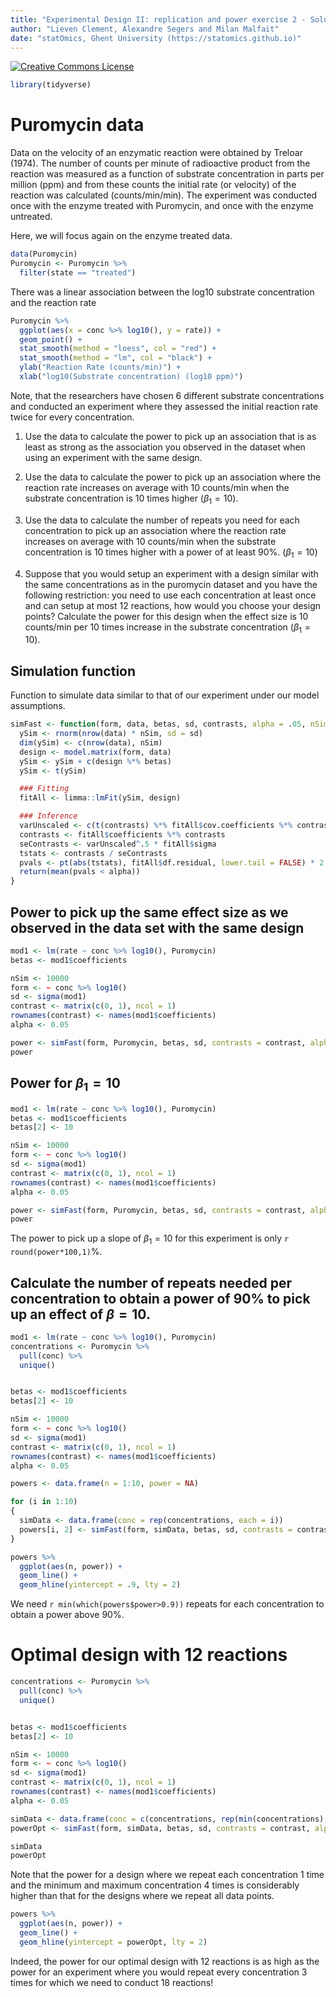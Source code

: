 ```yaml
---
title: "Experimental Design II: replication and power exercise 2 - Solution"
author: "Lieven Clement, Alexandre Segers and Milan Malfait"
date: "statOmics, Ghent University (https://statomics.github.io)"
---
```


<a rel="license" href="https://creativecommons.org/licenses/by-nc-sa/4.0"><img alt="Creative Commons License" style="border-width:0" src="https://i.creativecommons.org/l/by-nc-sa/4.0/88x31.png" /></a>

```r
library(tidyverse)
```

# Puromycin data

Data on the velocity of an enzymatic reaction were obtained by Treloar (1974).
The number of counts per minute of radioactive product from the reaction was measured as a function of substrate concentration in parts per million (ppm) and from these counts the initial rate (or velocity) of the reaction was calculated (counts/min/min).  The experiment was conducted once with the enzyme treated with Puromycin, and once with the enzyme untreated.

Here, we will focus again on the enzyme treated data.

```r
data(Puromycin)
Puromycin <- Puromycin %>%
  filter(state == "treated")
```

There was a linear association between the log10 substrate concentration and the reaction rate


```r
Puromycin %>%
  ggplot(aes(x = conc %>% log10(), y = rate)) +
  geom_point() +
  stat_smooth(method = "loess", col = "red") +
  stat_smooth(method = "lm", col = "black") +
  ylab("Reaction Rate (counts/min)") +
  xlab("log10(Substrate concentration) (log10 ppm)")
```

Note, that the researchers have chosen 6 different substrate concentrations and conducted an experiment where they assessed the initial reaction rate twice for every concentration.

1. Use the data to calculate the power to pick up an association that is as least as strong as the association you observed in the dataset when using an experiment with the same design.

2. Use the data to calculate the power to pick up an association where the reaction rate increases on average with 10 counts/min when the substrate concentration is 10 times higher ($\beta_1=10$).

3. Use the data to calculate the number of repeats you need for each concentration to pick up an association where the reaction rate increases on average with 10 counts/min when the substrate concentration is 10 times higher with a power of at least 90%. ($\beta_1=10$)

4. Suppose that you would setup an experiment with a design similar with the same concentrations as in the puromycin dataset and you have the following restriction: you need to use each concentration at least once and can setup at most 12 reactions, how would you choose your design points? Calculate the power for this design when the effect size is 10 counts/min per 10 times increase in the substrate concentration ($\beta_1=10$).

## Simulation function

Function to simulate data similar to that of our experiment under our model assumptions.

```r
simFast <- function(form, data, betas, sd, contrasts, alpha = .05, nSim = 10000) {
  ySim <- rnorm(nrow(data) * nSim, sd = sd)
  dim(ySim) <- c(nrow(data), nSim)
  design <- model.matrix(form, data)
  ySim <- ySim + c(design %*% betas)
  ySim <- t(ySim)

  ### Fitting
  fitAll <- limma::lmFit(ySim, design)

  ### Inference
  varUnscaled <- c(t(contrasts) %*% fitAll$cov.coefficients %*% contrasts)
  contrasts <- fitAll$coefficients %*% contrasts
  seContrasts <- varUnscaled^.5 * fitAll$sigma
  tstats <- contrasts / seContrasts
  pvals <- pt(abs(tstats), fitAll$df.residual, lower.tail = FALSE) * 2
  return(mean(pvals < alpha))
}
```

## Power to pick up the same effect size as we observed in the data set with the same design

```r
mod1 <- lm(rate ~ conc %>% log10(), Puromycin)
betas <- mod1$coefficients

nSim <- 10000
form <- ~ conc %>% log10()
sd <- sigma(mod1)
contrast <- matrix(c(0, 1), ncol = 1)
rownames(contrast) <- names(mod1$coefficients)
alpha <- 0.05

power <- simFast(form, Puromycin, betas, sd, contrasts = contrast, alpha = alpha, nSim = nSim)
power
```

## Power for $\beta_1=10$

```r
mod1 <- lm(rate ~ conc %>% log10(), Puromycin)
betas <- mod1$coefficients
betas[2] <- 10

nSim <- 10000
form <- ~ conc %>% log10()
sd <- sigma(mod1)
contrast <- matrix(c(0, 1), ncol = 1)
rownames(contrast) <- names(mod1$coefficients)
alpha <- 0.05

power <- simFast(form, Puromycin, betas, sd, contrasts = contrast, alpha = alpha, nSim = nSim)
power
```

The power to pick up a slope of $\beta_1=10$ for this experiment is only
`r round(power*100,1)`%.

## Calculate the number of repeats needed per concentration to obtain a power of 90% to pick up an effect of $\beta=10$.

```r
mod1 <- lm(rate ~ conc %>% log10(), Puromycin)
concentrations <- Puromycin %>%
  pull(conc) %>%
  unique()


betas <- mod1$coefficients
betas[2] <- 10

nSim <- 10000
form <- ~ conc %>% log10()
sd <- sigma(mod1)
contrast <- matrix(c(0, 1), ncol = 1)
rownames(contrast) <- names(mod1$coefficients)
alpha <- 0.05

powers <- data.frame(n = 1:10, power = NA)

for (i in 1:10)
{
  simData <- data.frame(conc = rep(concentrations, each = i))
  powers[i, 2] <- simFast(form, simData, betas, sd, contrasts = contrast, alpha = alpha, nSim = nSim)
}

powers %>%
  ggplot(aes(n, power)) +
  geom_line() +
  geom_hline(yintercept = .9, lty = 2)
```

We need `r min(which(powers$power>0.9))` repeats for each concentration to
obtain a power above 90%.

# Optimal design with 12 reactions

```r
concentrations <- Puromycin %>%
  pull(conc) %>%
  unique()


betas <- mod1$coefficients
betas[2] <- 10

nSim <- 10000
form <- ~ conc %>% log10()
sd <- sigma(mod1)
contrast <- matrix(c(0, 1), ncol = 1)
rownames(contrast) <- names(mod1$coefficients)
alpha <- 0.05

simData <- data.frame(conc = c(concentrations, rep(min(concentrations), 3), rep(max(concentrations), 3)))
powerOpt <- simFast(form, simData, betas, sd, contrasts = contrast, alpha = alpha, nSim = nSim)

simData
powerOpt
```

Note that the power for a design where we repeat each concentration 1 time and
the minimum and maximum concentration 4 times is considerably higher than that
for the designs where we repeat all data points.

```r
powers %>%
  ggplot(aes(n, power)) +
  geom_line() +
  geom_hline(yintercept = powerOpt, lty = 2)
```

Indeed, the power for our optimal design with 12 reactions is as high as the
power for an experiment where you would repeat every concentration 3 times for
which we need to conduct 18 reactions!
